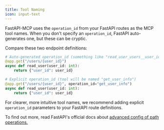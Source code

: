 ---
title: Tool Naming
icon: input-text    
---

FastAPI-MCP uses the `operation_id` from your FastAPI routes as the MCP tool names. When you don't specify an `operation_id`, FastAPI auto-generates one, but these can be cryptic.

Compare these two endpoint definitions:

```python {2, 7}
# Auto-generated operation_id (something like "read_user_users__user_id__get")
@app.get("/users/{user_id}")
async def read_user(user_id: int):
    return {"user_id": user_id}

# Explicit operation_id (tool will be named "get_user_info")
@app.get("/users/{user_id}", operation_id="get_user_info")
async def read_user(user_id: int):
    return {"user_id": user_id}
```

For clearer, more intuitive tool names, we recommend adding explicit `operation_id` parameters to your FastAPI route definitions.

To find out more, read FastAPI's official docs about [advanced config of path operations.](https://fastapi.tiangolo.com/advanced/path-operation-advanced-configuration/)

